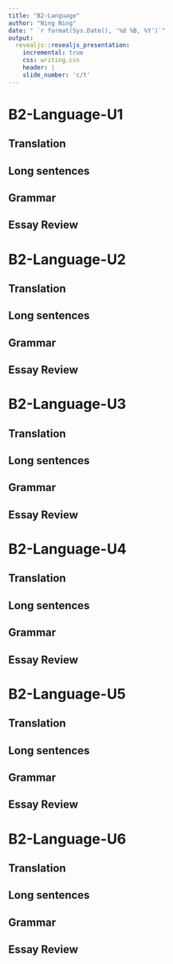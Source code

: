 ```yaml
---
title: "B2-Language"
author: "Ning Ning"
date: " `r format(Sys.Date(), '%d %B, %Y')`"
output:
  revealjs::revealjs_presentation:
    incremental: true
    css: writing.css
    header: |
    slide_number: 'c/t'
---
```


# B2-Language-U1

## Translation

## Long sentences

## Grammar

## Essay Review

# B2-Language-U2

## Translation

## Long sentences

## Grammar

## Essay Review

# B2-Language-U3

## Translation

## Long sentences

## Grammar

## Essay Review

# B2-Language-U4

## Translation

## Long sentences

## Grammar

## Essay Review

# B2-Language-U5

## Translation

## Long sentences

## Grammar

## Essay Review

# B2-Language-U6

## Translation

## Long sentences

## Grammar

## Essay Review

